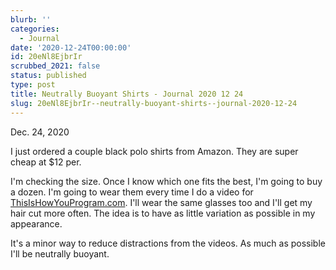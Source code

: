 ```yaml
---
blurb: ''
categories:
  - Journal
date: '2020-12-24T00:00:00'
id: 20eNl8EjbrIr
scrubbed_2021: false
status: published
type: post
title: Neutrally Buoyant Shirts - Journal 2020 12 24
slug: 20eNl8EjbrIr--neutrally-buoyant-shirts--journal-2020-12-24
---
```


Dec. 24, 2020

I just ordered a couple black polo shirts from Amazon. They are super cheap at $12 per. 

I'm checking the size. Once I know which one fits the best, I'm going to buy a dozen. I'm going to wear them every time I do a video for [ThisIsHowYouProgram.com](http://thisishowyouprogram.com). I'll wear the same glasses too and I'll get my hair cut more often. The idea is to have as little variation as possible in my appearance. 

It's a minor way to reduce distractions from the videos. As much as possible I'll be neutrally buoyant.
